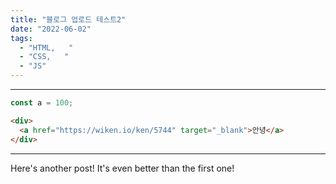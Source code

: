```yaml
---
title: "블로그 업로드 테스트2"
date: "2022-06-02"
tags:
  - "HTML,   "
  - "CSS,   "
  - "JS"
---
```


---

```js
const a = 100;
```

```html
<div>
  <a href="https://wiken.io/ken/5744" target="_blank">안녕</a>
</div>
```

---

Here's another post! It's even better than the first one!
